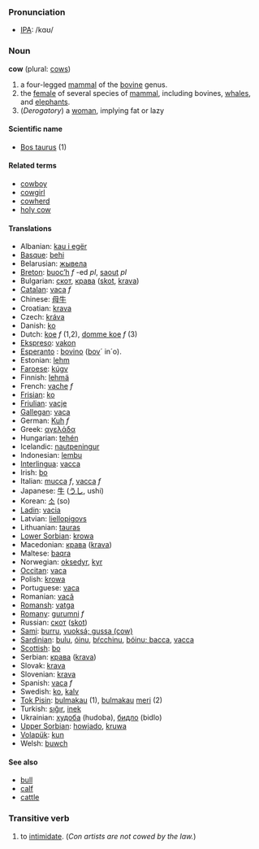 === Pronunciation ===
*[[w:IPA|IPA]]: /kɑʊ/

=== Noun ===
'''cow''' (plural: [[cows]])

# a four-legged [[mammal]] of the [[bovine]] genus.
# the [[female]] of several species of [[mammal]], including bovines, [[whale]]s, and [[elephant]]s.
# (''Derogatory'') a [[woman]], implying fat or lazy

==== Scientific name ====
*[[Bos taurus]] (1)

==== Related terms ====
*[[cowboy]]
*[[cowgirl]]
*[[cowherd]]
*[[holy cow]]

==== Translations ====
*Albanian: [[kau i egër]]
*[[Basque]]: [[behi]]
*Belarusian: [[жывела]]
*[[Breton]]: [[buoc’h]] ''f'' -ed ''pl'', [[saout]] ''pl''
*Bulgarian: [[скот]], [[крава]] ([[skot]], [[krava]])
*[[Catalan]]: [[vaca]] ''f''
*Chinese: [[母牛]]
*Croatian: [[krava]]
*Czech: [[kráva]]
*Danish: [[ko]]
*Dutch: [[koe]] ''f'' (1,2), [[domme koe]] ''f'' (3)
*[[Ekspreso]]: [[vakon]]
*[[Esperanto]] : [[bovino]] ([[bovo|bov]]´ in´o).
*Estonian: [[lehm]]
*[[Faroese]]: [[kúgv]]
*Finnish: [[lehmä]]
*French: [[vache]] ''f''
*[[Frisian]]: [[ko]]
*[[Friulian]]: [[vacje]]
*[[Gallegan]]: [[vaca]]
*German: [[Kuh]] ''f''
*Greek: [[αγελάδα]]
*Hungarian: [[tehén]]
*Icelandic: [[nautpeningur]]
*Indonesian: [[lembu]]
*[[Interlingua]]: [[vacca]]
*Irish: [[bo]]
*Italian: [[mucca]] ''f'', [[vacca]] ''f''
*Japanese: [[牛]] ([[うし]], ushi)
*Korean: [[소]] (so)
*[[Ladin]]: [[vacia]]
*Latvian: [[liellopigovs]]
*Lithuanian: [[tauras]]
*[[Lower Sorbian]]: [[krowa]]
*Macedonian: [[крава]] ([[krava]])
*Maltese: [[baqra]]
*Norwegian: [[oksedyr]], [[kyr]]
*[[Occitan]]: [[vaca]]
*Polish: [[krowa]]
*Portuguese: [[vaca]]
*Romanian: [[vacă]]
*[[Romansh]]: [[vatga]]
*[[Romany]]: [[gurumni]] ''f''
*Russian: [[скот]] ([[skot]])
*[[Sami]]: [[burru]], [[vuoksá; gussa (cow)]]
*[[Sardinian]]: [[bulu]], [[óinu]], [[bŕcchinu]], [[bóinu; bacca]], [[vacca]]
*[[Scottish]]: [[bo]]
*Serbian: [[крава]] ([[krava]])
*Slovak: [[krava]]
*Slovenian: [[krava]]
*Spanish: [[vaca]] ''f''
*Swedish: [[ko]], [[kalv]]
*[[Tok Pisin]]: [[bulmakau]] (1), [[bulmakau]] [[meri]] (2)
*Turkish: [[sığır]], [[inek]]
*Ukrainian: [[худоба]] (hudoba), [[бидло]] (bidlo)
*[[Upper Sorbian]]: [[howjado]], [[kruwa]]
*[[Volapük]]: [[kun]]
*Welsh: [[buwch]]

==== See also ====
*[[bull]]
*[[calf]]
*[[cattle]]

===Transitive verb===
#to [[intimidate]]. (''Con artists are not cowed by the law.'')